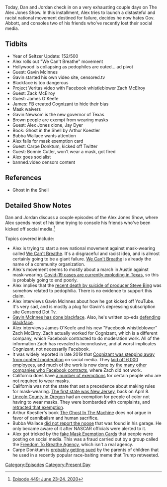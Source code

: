 {{DEFAULTSORT:
    #_EPISODE_0449:June 23-24, 2020
}}{{Episode
    | title             = June 23-24, 2020
    | caption           = [https://knowledgefight.libsyn.com/449-june-23-24-2020 Listen to this episode on Libsyn]
    | episodeNumber     = 449
    | length            = 01:27:27
    | airDate           = June 26, 2020
    | coverageStartDate = June 23, 2020
    | coverageEndDate   = June 24, 2020
    | episodeType       = [[:Category:Present Day|Present Day]]
    | appearance        = [[Gavin McInnes]], [[Zach McElroy]], [[James O'Keefe]], [[Gavin Newsom]], [[Jay Dyer]], [[Arthur Koestler]], [[Bubba Wallace]], [[Carpe Donktum]], [[Bonnie Cutler]]
    | previousEpisode   = [[448: June 21-22, 2020]]
    | nextEpisode       = [[450: June 25-26, 2020]]
}}

{{Stub}}

Today, Dan and Jordan check in on a very exhausting couple days on The Alex Jones Show. In this installment, Alex tries to launch a distasteful and racist national movement destined for failure, decides he now hates Gov. Abbott, and consoles two of his friends who've recently lost their social media.

==Tidbits==

*Year of Seltzer Update: 152/500
*Alex rolls out "We Can't Breathe" movement
*Hollywood is collapsing as pedophiles are outed... ad pivot
*Guest: Gavin McInnes
*Gavin started his own video site, censored.tv
*Blackface is too dangerous
*Project Veritas video with Facebook whistleblower Zach McElroy
*Guest: Zack McElroy
*Guest: James O'Keefe
*James: FB created Cognizant to hide their bias
*Mask waivers
*Gavin Newsom is the new governor of Texas
*Brown people are exempt from wearing masks
*Guest: Alex Jones clone, Jay Dyer
*Book: Ghost in the Shell by Arthur Koestler
*Bubba Wallace wants attention
*Alex falls for mask exemption card
*Guest: Carpe Donktum, kicked off Twitter
*Guest: Bonnie Cutler, won't wear a mask, got fired
*Alex goes socialist
*banned.video censors content

==References==

*Ghost in the Shell

==Detailed Show Notes==

Dan and Jordan discuss a couple episodes of the Alex Jones Show, where Alex spends most of his time trying to console his friends who've been kicked off social media.<ref>[https://knowledgefight.com/research/2020/6/25/episode-449-june-23-24-2020 Episode 449: June 23-24, 2020]</ref>

Topics covered include:

*Alex is trying to start a new national movement against mask-wearing called [https://wecantbreathe.news/ We Can't Breathe]. It's a disgraceful and racist idea, and is almost certainly going to be a giant failure. [http://wecantbreathe.org/ We Can't Breathe] is already the name of a community organization.
*Alex's movement seems to mostly about a march in Austin against mask-wearing. [https://dshs.texas.gov/coronavirus/additionaldata/ Covid-19 cases are currently exploding in Texas], so this is probably going to end poorly.
*Alex implies that the [https://pagesix.com/2020/06/23/steve-bing-suicide-spurred-by-money-drugs-and-mental-health-struggle/ recent death by suicide of producer Steve Bing] was somehow related to pedophilia. There is no evidence to support this claim.
*Alex interviews Gavin McInnes about how he got kicked off YouTube. It's very sad, and is mostly a plug for Gavin's depressing subscription site Censored Dot Tv.
*[https://twitter.com/goldsbie/status/1174767491261898753?lang=en Gavin McInnes has done blackface]. Also, he's written op-eds [https://www.fivefeetoffury.com/2014/03/07/gavin-mcinnes-whats-wrong-with-blackface/ defending blackface].
*Alex interviews James O'Keefe and his new "Facebook whistleblower" Zach McElroy. Zach actually worked for Cognizant, which is a different company, which Facebook contracted to do moderation work. All of the information Zach has revealed is inconclusive, and at worst implicates Cognizant, not necessarily Facebook.
*It was widely reported in late 2019 that [https://www.bbc.com/news/technology-50247540 Cognizant was stepping away from content moderation] on social media. They [https://www.crn.com/news/channel-programs/cognizant-laying-off-6-000-as-it-exits-content-moderation-business-linked-with-facebook laid off 6,000 employees], and much of the work is now done by [https://www.cnet.com/news/facebook-content-moderation-is-an-ugly-business-heres-who-does-it/ the many other companies who Facebook contracts], where Zach did not work.
*California does have [https://abc7.com/masks-face-coverings-order-statewide/6254439/ a number of exemptions] for certain people who are not required to wear masks.
*California was not the state that set a precedence about making rules for mask-wearing. [https://www.cnn.com/2020/06/19/us/states-face-mask-coronavirus-trnd/index.html The first state was New Jersey], back on April 8.
*[https://www.cnn.com/2020/06/24/us/oregon-county-people-of-color-mask-trnd/index.html Lincoln County in Oregon] had an exemption for people of color not having to wear masks. They were bombarded with complaints, and [https://www.statesmanjournal.com/story/news/2020/06/24/oregon-coronavirus-lincoln-county-mask-ordinance-covid-19/3247895001/ retracted that exemption].
*Arthur Koestler's book [https://archive.org/details/TheGhostInTheMachine/mode/2up The Ghost In The Machine] does not argue in favor of cannibalism and human sacrifice.
*Bubba Wallace [https://www.al.com/motorsports/2020/06/timeline-of-how-bubba-wallace-noose-was-found-and-reported.html did not report the noose] that was found in his garage. He only became aware of it after NASCAR officials were alerted to it.
*Alex got tricked by the [https://www.newsweek.com/face-mask-exemption-cards-fake-1513402 fake Mask Exemption Cards] that people were posting on social media. This was a fraud carried out by a group called the [https://web.archive.org/web/20200624214535/https://www.ftbagency.com/ Freedom To Breathe Agency], which isn't a real agency.
*Carpe Donktum is [https://forbes.com/sites/rachelsandler/2020/06/24/parents-to-sue-trump-meme-creator-carpe-donktum-over-manipulated-video-of-toddlers/#299ef8241e27 probably getting sued] by the parents of children that he used in a recently popular race-baiting meme that Trump retweeted.

[[Category:Episodes]]
[[Category:Present Day]]